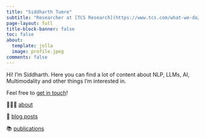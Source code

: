 ```yaml
---
title: "Siddharth Tumre"
subtitle: "Researcher at [TCS Research](https://www.tcs.com/what-we-do/research)"
page-layout: full
title-block-banner: false
toc: false
about:
  template: jolla
  image: profile.jpeg
comments: false
---
```


Hi! I'm Siddharth. Here you can find a lot of content about NLP, LLMs, AI, Multimodality and other things I'm interested in.

Feel free to [get in touch](mailto:%20siddharth.tumre@outlook.com)!

👨🏻‍💻 [about](about.qmd)

📝 [blog posts](blog.qmd)

📚 [publications](publications.qmd)